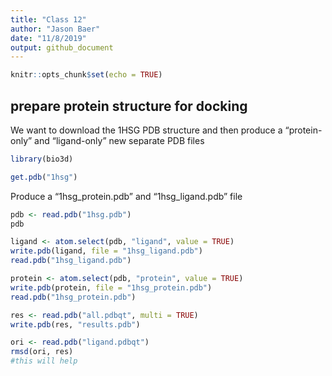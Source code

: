 ```yaml
---
title: "Class 12"
author: "Jason Baer"
date: "11/8/2019"
output: github_document
---
```


```r
knitr::opts_chunk$set(echo = TRUE)
```


## prepare protein structure for docking

We want to download the 1HSG PDB structure and then produce a "protein-only" and "ligand-only" new separate PDB files

```r
library(bio3d)

get.pdb("1hsg")
```

Produce a "1hsg_protein.pdb" and "1hsg_ligand.pdb" file

```r
pdb <- read.pdb("1hsg.pdb")
pdb
```

```r
ligand <- atom.select(pdb, "ligand", value = TRUE)
write.pdb(ligand, file = "1hsg_ligand.pdb")
read.pdb("1hsg_ligand.pdb")
```

```r
protein <- atom.select(pdb, "protein", value = TRUE)
write.pdb(protein, file = "1hsg_protein.pdb")
read.pdb("1hsg_protein.pdb")
```

```r
res <- read.pdb("all.pdbqt", multi = TRUE)
write.pdb(res, "results.pdb")
```

```r
ori <- read.pdb("ligand.pdbqt")
rmsd(ori, res)
#this will help
```

